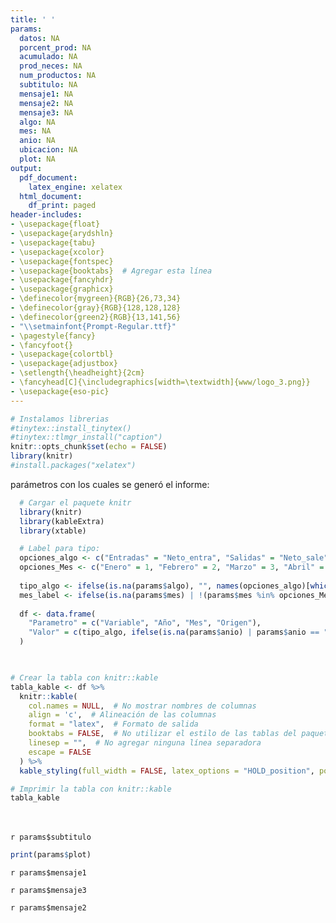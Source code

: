 ```yaml
---
title: ' '
params:
  datos: NA
  porcent_prod: NA
  acumulado: NA
  prod_neces: NA
  num_productos: NA
  subtitulo: NA
  mensaje1: NA
  mensaje2: NA
  mensaje3: NA
  algo: NA
  mes: NA
  anio: NA
  ubicacion: NA
  plot: NA
output:
  pdf_document:
    latex_engine: xelatex
  html_document:
    df_print: paged
header-includes:
- \usepackage{float}
- \usepackage{arydshln}
- \usepackage{tabu}
- \usepackage{xcolor}
- \usepackage{fontspec}
- \usepackage{booktabs}  # Agregar esta línea
- \usepackage{fancyhdr}
- \usepackage{graphicx}
- \definecolor{mygreen}{RGB}{26,73,34}
- \definecolor{gray}{RGB}{128,128,128}
- \definecolor{green2}{RGB}{13,141,56}
- "\\setmainfont{Prompt-Regular.ttf}"
- \pagestyle{fancy}
- \fancyfoot{} 
- \usepackage{colortbl}
- \usepackage{adjustbox}
- \setlength{\headheight}{2cm}
- \fancyhead[C]{\includegraphics[width=\textwidth]{www/logo_3.png}}
- \usepackage{eso-pic}
---
```



```r
# Instalamos librerias
#tinytex::install_tinytex()
#tinytex::tlmgr_install("caption")
knitr::opts_chunk$set(echo = FALSE)
library(knitr)
#install.packages("xelatex")

```
<!-- Fecha -->
\begin{flushleft}
\large \textcolor{gray}{Informe en línea generado el: `r format(Sys.Date(), "%d %B, %Y")`}
\end{flushleft}
parámetros con los cuales se generó el informe:
```r
  # Cargar el paquete knitr
  library(knitr)
  library(kableExtra)
  library(xtable)

  # Label para tipo: 
  opciones_algo <- c("Entradas" = "Neto_entra", "Salidas" = "Neto_sale", "Entradas Locales" = "Neto_entra_local","Entradas Externas" = "Neto_entra_exter")
  opciones_Mes <- c("Enero" = 1, "Febrero" = 2, "Marzo" = 3, "Abril" = 4, "Mayo" = 5, "Junio" = 6, "Julio" = 7, "Agosto" = 8, "Septiembre" = 9, "Octubre" = 10, "Noviembre" = 11, "Diciembre" =12)
  
  tipo_algo <- ifelse(is.na(params$algo), "", names(opciones_algo)[which(opciones_algo == params$algo)])
  mes_label <- ifelse(is.na(params$mes) | !(params$mes %in% opciones_Mes), "Todos los meses", names(opciones_Mes)[which(opciones_Mes == params$mes)])
  
  df <- data.frame(
    "Parametro" = c("Variable", "Año", "Mes", "Origen"),
    "Valor" = c(tipo_algo, ifelse(is.na(params$anio) | params$anio == "todo", "Todos los años", params$anio), mes_label, ifelse(is.na(params$ubicacion) | params$ubicacion == "todo", "Todos los departamentos", params$ubicacion))
  )
  


# Crear la tabla con knitr::kable
tabla_kable <- df %>%
  knitr::kable(
    col.names = NULL,  # No mostrar nombres de columnas
    align = 'c',  # Alineación de las columnas
    format = "latex",  # Formato de salida
    booktabs = FALSE,  # No utilizar el estilo de las tablas del paquete booktabs
    linesep = "",  # No agregar ninguna línea separadora
    escape = FALSE
  ) %>%
  kable_styling(full_width = FALSE, latex_options = "HOLD_position", position = "center", bootstrap_options = "striped")  # Estilo de la tabla con bordes blancos y cuadrícula completa

# Imprimir la tabla con knitr::kable
tabla_kable

```

<!-- Titulo del tablaro -->
\fontsize{20}{20} \selectfont \textcolor{mygreen}{Análisis de Pareto del flujo de alimentos en Antioquia}\
\fontsize{10}{10} \selectfont \textcolor{green2}{Productos principales por volumen en flujo de alimentos en Antioquia.}\
<!-- Subtitulo -->
\fontsize{10}{10} \selectfont `r params$subtitulo`\
<!-- Grafica -->
```r
print(params$plot)
```

\fontsize{10}{10} \selectfont `r params$mensaje1`\

\fontsize{10}{10} \selectfont `r params$mensaje3`\

\fontsize{10}{10} \selectfont `r params$mensaje2`\


\fontsize{8}{8} \selectfont \textcolor{mygreen}{Fuente: Cálculos propios a partir de datos del Sistema de Información de Precios y Abastecimiento del Sector Agropecuario (SIPSA).}\
\fontsize{8}{8} \selectfont \textcolor{mygreen}{Se muestran los alimentos que reunen aproximadamente el 85\% del acumulado.}\
\fontsize{8}{8} \selectfont \textcolor{mygreen}{Entradas locales: Productos reportados con origen de territorios del departamento de Antioquia.}\
\fontsize{8}{8} \selectfont \textcolor{mygreen}{Entradas externas: Productos reportados con origen fuera del departamento de  Antioquia.}\

\AddToShipoutPictureBG*{\includegraphics[width=\paperwidth,height=3cm,keepaspectratio]{www/logo_2.png}}

